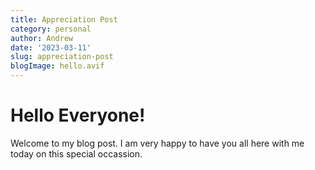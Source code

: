 ```yaml
---
title: Appreciation Post
category: personal
author: Andrew
date: '2023-03-11'
slug: appreciation-post
blogImage: hello.avif
---
```


# Hello Everyone!

Welcome to my blog post. I am very happy to have you all here with me today on this special occassion.

